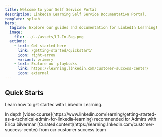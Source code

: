 ```yaml
---
title: Welcome to your Self Service Portal
description: LinkedIn Learning Self Service Documentation Portal.
template: splash
hero:
  tagline: Explore our guides and documentation for LinkedIn Learning!
  image:
    file: ../../assets/LI-In-Bug.png
  actions:
    - text: Get started here
      link: /getting-started/quickstart/
      icon: right-arrow
      variant: primary
    - text: Explore our playbooks
      link: https://learning.linkedin.com/customer-success-center/
      icon: external
---
```



## Quick Starts

Learn how to get started with LinkedIn Learning.

<CardGrid stagger>
    <Card title="Admin Course" icon="youtube">
		In depth [video course](https://www.linkedin.com/learning/getting-started-as-a-technical-admin-for-linkedin-learning) recommended for Admins with Erica Silverman
	</Card>
	<Card title="Explore our Playbooks" icon="open-book">
		[Curated content](https://learning.linkedin.com/customer-success-center) from our customer success team
	</Card>
	<LinkCard title="Authentication" description="Learn how to onboard users" href="authentication/single-sign-on/" />
	<LinkCard title="License Management" description="Learn about all the ways to manage user's licenses" href="license-management/provisioning-deprovisioning/" />
	<LinkCard title="Integrations" description="Learn all about how we integrate with your Learning Management System via AICC or Deep Integration Partners" href="integrations/aicc/aicc" />
	<LinkCard title="Managing Groups" description="Use groups to assign courses, track team membership and reporting" href="group-management/groups" />
	<LinkCard title="Custom Attributes" description="Learn how to sync user data via attributes" href="attribute-management/custom-attributes/" />
</CardGrid>